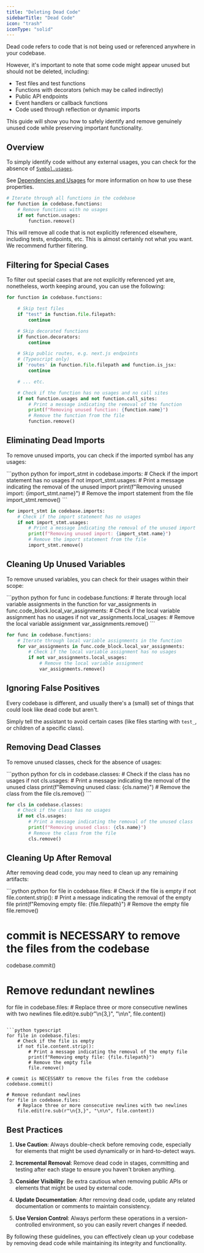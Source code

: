 ```yaml
---
title: "Deleting Dead Code"
sidebarTitle: "Dead Code"
icon: "trash"
iconType: "solid"
---
```


Dead code refers to code that is not being used or referenced anywhere in your codebase.

However, it's important to note that some code might appear unused but should not be deleted, including:
- Test files and test functions
- Functions with decorators (which may be called indirectly)
- Public API endpoints
- Event handlers or callback functions
- Code used through reflection or dynamic imports

This guide will show you how to safely identify and remove genuinely unused code while preserving important functionality.

## Overview

To simply identify code without any external usages, you can check for the absence of [`Symbol.usages`](/api-reference/core/Symbol#usages).

<Tip>See [Dependencies and Usages](/api-references/dependencies-and-usages) for more information on how to use these properties.</Tip>

```python
# Iterate through all functions in the codebase
for function in codebase.functions:
    # Remove functions with no usages
    if not function.usages:
        function.remove()
```

<Warning>
This will remove all code that is not explicitly referenced elsewhere, including tests, endpoints, etc. This is almost certainly not what you want. We recommend further filtering.
</Warning>

## Filtering for Special Cases

To filter out special cases that are not explicitly referenced yet are, nonetheless, worth keeping around, you can use the following:


```python
for function in codebase.functions:

    # Skip test files
    if "test" in function.file.filepath:
        continue

    # Skip decorated functions
    if function.decorators:
        continue

    # Skip public routes, e.g. next.js endpoints
    # (Typescript only)
    if 'routes' in function.file.filepath and function.is_jsx:
        continue

    # ... etc.

    # Check if the function has no usages and no call sites
    if not function.usages and not function.call_sites:
        # Print a message indicating the removal of the function
        print(f"Removing unused function: {function.name}")
        # Remove the function from the file
        function.remove()
```





























## Eliminating Dead Imports

To remove unused imports, you can check if the imported symbol has any usages:

<CodeGroup>
```python python
for import_stmt in codebase.imports:
    # Check if the import statement has no usages
    if not import_stmt.usages:
        # Print a message indicating the removal of the unused import
        print(f"Removing unused import: {import_stmt.name}")
        # Remove the import statement from the file
        import_stmt.remove()
```

```python typescript
for import_stmt in codebase.imports:
    # Check if the import statement has no usages
    if not import_stmt.usages:
        # Print a message indicating the removal of the unused import
        print(f"Removing unused import: {import_stmt.name}")
        # Remove the import statement from the file
        import_stmt.remove()
```
</CodeGroup>































## Cleaning Up Unused Variables

To remove unused variables, you can check for their usages within their scope:

<CodeGroup>
```python python
for func in codebase.functions:
    # Iterate through local variable assignments in the function
    for var_assignments in func.code_block.local_var_assignments:
        # Check if the local variable assignment has no usages
        if not var_assignments.local_usages:
            # Remove the local variable assignment
            var_assignments.remove()
```

```python typescript
for func in codebase.functions:
    # Iterate through local variable assignments in the function
    for var_assignments in func.code_block.local_var_assignments:
        # Check if the local variable assignment has no usages
        if not var_assignments.local_usages:
            # Remove the local variable assignment
            var_assignments.remove()
```
</CodeGroup>































## Ignoring False Positives

Every codebase is different, and usually there's a (small) set of things that could look like dead code but aren't.

Simply tell the assistant to avoid certain cases (like files starting with `test_`, or children of a specific class).

## Removing Dead Classes

To remove unused classes, check for the absence of usages:

<CodeGroup>
```python python
for cls in codebase.classes:
    # Check if the class has no usages
    if not cls.usages:
        # Print a message indicating the removal of the unused class
        print(f"Removing unused class: {cls.name}")
        # Remove the class from the file
        cls.remove()
```

```python typescript
for cls in codebase.classes:
    # Check if the class has no usages
    if not cls.usages:
        # Print a message indicating the removal of the unused class
        print(f"Removing unused class: {cls.name}")
        # Remove the class from the file
        cls.remove()
```
</CodeGroup>































## Cleaning Up After Removal

After removing dead code, you may need to clean up any remaining artifacts:

<CodeGroup>
```python python
for file in codebase.files:
    # Check if the file is empty
    if not file.content.strip():
        # Print a message indicating the removal of the empty file
        print(f"Removing empty file: {file.filepath}")
        # Remove the empty file
        file.remove()

# commit is NECESSARY to remove the files from the codebase
codebase.commit()

# Remove redundant newlines
for file in codebase.files:
    # Replace three or more consecutive newlines with two newlines
    file.edit(re.sub(r"\n{3,}", "\n\n", file.content))
```

```python typescript
for file in codebase.files:
    # Check if the file is empty
    if not file.content.strip():
        # Print a message indicating the removal of the empty file
        print(f"Removing empty file: {file.filepath}")
        # Remove the empty file
        file.remove()

# commit is NECESSARY to remove the files from the codebase
codebase.commit()

# Remove redundant newlines
for file in codebase.files:
    # Replace three or more consecutive newlines with two newlines
    file.edit(re.sub(r"\n{3,}", "\n\n", file.content))
```
</CodeGroup>































## Best Practices

1. **Use Caution**: Always double-check before removing code, especially for elements that might be used dynamically or in hard-to-detect ways.

2. **Incremental Removal**: Remove dead code in stages, committing and testing after each stage to ensure you haven't broken anything.

3. **Consider Visibility**: Be extra cautious when removing public APIs or elements that might be used by external code.

4. **Update Documentation**: After removing dead code, update any related documentation or comments to maintain consistency.

5. **Use Version Control**: Always perform these operations in a version-controlled environment, so you can easily revert changes if needed.

By following these guidelines, you can effectively clean up your codebase by removing dead code while maintaining its integrity and functionality.